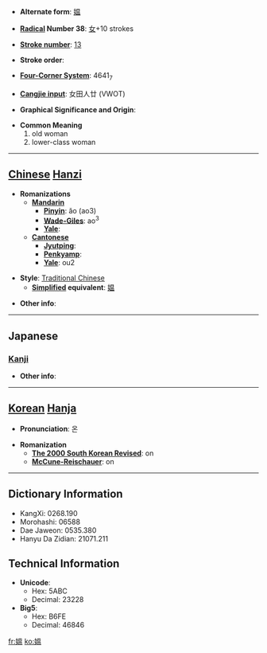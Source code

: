 * '''Alternate form''': [[媪]]

* '''[[Wiktionary:Chinese radical index| Radical]] Number 38''': [[Wiktionary:Chinese radical index 女|女]]+10 strokes

* '''[[Wiktionary:Chinese total strokes index|Stroke number]]''': [[Wiktionary:Chinese total strokes index 13|13]]

* '''Stroke order''': 

* '''[[Wiktionary:Chinese four corner index|Four-Corner System]]''': 4641<sub>7</sub>

* '''[[Wiktionary:Chinese Cangjie index|Cangjie input]]''': 女田人廿 (VWOT)

* '''Graphical Significance and Origin''': 

* '''Common Meaning'''
*#old woman
*# lower-class woman


----

== [[Chinese]] [[Hanzi]] ==

* '''Romanizations'''
** '''[[Mandarin]]'''
*** '''[[Pinyin]]''': ǎo (ao3)
*** '''[[Wade-Giles]]''': ao<sup>3</sup>
*** '''[[Yale]]''': 
** '''[[Cantonese]]'''
*** '''[[Jyutping]]''':
*** '''[[Penkyamp]]''': 
*** '''[[Yale]]''': ou2

* '''Style''': [[Traditional Chinese]] 
** '''[[Simplified Chinese|Simplified]] equivalent''': [[媪]]

* '''Other info''': 

----

==Japanese==
===[[Kanji]]===
{{kanji|on readings=[[おう]] (ō)
|kun readings=[[おうな]] (ouna)
}}

* '''Other info''':  

----

== [[Korean]] [[Hanja]] ==

* '''Pronunciation''': 온

* '''Romanization'''
** '''[[The 2000 South Korean Revised Romanization|The 2000 South Korean Revised]]''': on
** '''[[McCune-Reischauer]]''': on

----

== Dictionary Information ==

* KangXi: 0268.190
* Morohashi: 06588
* Dae Jaweon: 0535.380
* Hanyu Da Zidian: 21071.211

== Technical Information ==

* '''Unicode''':
** Hex: 5ABC
** Decimal: 23228
* '''Big5''':
** Hex: B6FE
** Decimal: 46846

[[fr:媼]]
[[ko:媼]]